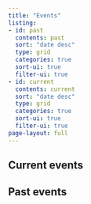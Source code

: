 ```yaml
---
title: "Events"
listing:
- id: past
  contents: past
  sort: "date desc"
  type: grid
  categories: true
  sort-ui: true
  filter-ui: true
- id: current
  contents: current
  sort: "date desc"
  type: grid
  categories: true
  sort-ui: true
  filter-ui: true
page-layout: full
---
```


## Current events

::: {#current}
:::

## Past events

::: {#past}
:::
